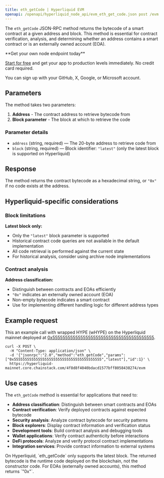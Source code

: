 ```yaml
---
title: eth_getCode | Hyperliquid EVM
openapi: /openapi/hyperliquid_node_api/evm_eth_get_code.json post /evm
---
```


The `eth_getCode` JSON-RPC method returns the bytecode of a smart contract at a given address and block. This method is essential for contract verification, analysis, and determining whether an address contains a smart contract or is an externally owned account (EOA).

<Check>
**Get your own node endpoint today**

[Start for free](https://console.chainstack.com/) and get your app to production levels immediately. No credit card required.

You can sign up with your GitHub, X, Google, or Microsoft account.
</Check>

## Parameters

The method takes two parameters:

1. **Address** - The contract address to retrieve bytecode from
2. **Block parameter** - The block at which to retrieve the code

### Parameter details

* `address` (string, required) — The 20-byte address to retrieve code from
* `block` (string, required) — Block identifier: `"latest"` (only the latest block is supported on Hyperliquid)

## Response

The method returns the contract bytecode as a hexadecimal string, or `"0x"` if no code exists at the address.


## Hyperliquid-specific considerations

### Block limitations

**Latest block only:**
- Only the `"latest"` block parameter is supported
- Historical contract code queries are not available in the default implementation
- All code retrieval is performed against the current state
- For historical analysis, consider using archive node implementations

### Contract analysis

**Address classification:**
- Distinguish between contracts and EOAs efficiently
- `"0x"` indicates an externally owned account (EOA)
- Non-empty bytecode indicates a smart contract
- Use for implementing different handling logic for different address types

## Example request

This an example call with wrapped HYPE (wHYPE) on the Hyperliquid mainnet deployed at [0x5555555555555555555555555555555555555555](https://hyperevmscan.io/token/0x5555555555555555555555555555555555555555).

```shell Shell
curl -X POST \
  -H "Content-Type: application/json" \
  -d '{"jsonrpc":"2.0","method":"eth_getCode","params":["0x5555555555555555555555555555555555555555","latest"],"id":1}' \
  https://hyperliquid-mainnet.core.chainstack.com/4f8d8f4040bdacd1577bff8058438274/evm
```

## Use cases

The `eth_getCode` method is essential for applications that need to:

* **Address classification**: Distinguish between smart contracts and EOAs
* **Contract verification**: Verify deployed contracts against expected bytecode
* **Security analysis**: Analyze contract bytecode for security patterns
* **Block explorers**: Display contract information and verification status
* **Development tools**: Build contract analysis and debugging tools
* **Wallet applications**: Verify contract authenticity before interactions
* **DeFi protocols**: Analyze and verify protocol contract implementations
* **Integration services**: Provide contract information to external systems

<Note>
On Hyperliquid, `eth_getCode` only supports the latest block. The returned bytecode is the runtime code deployed on the blockchain, not the constructor code. For EOAs (externally owned accounts), this method returns `"0x"`.
</Note>
